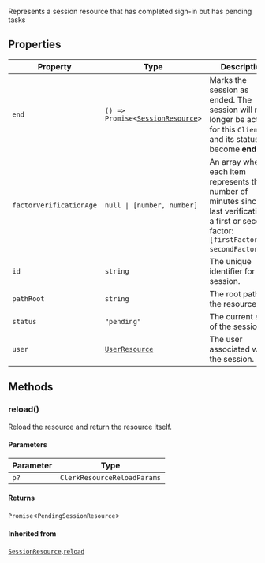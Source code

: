 Represents a session resource that has completed sign-in but has pending tasks

## Properties

| Property                                                   | Type                                                                                 | Description                                                                                                                                             | Overrides                                                                                                       |
| ---------------------------------------------------------- | ------------------------------------------------------------------------------------ | ------------------------------------------------------------------------------------------------------------------------------------------------------- | --------------------------------------------------------------------------------------------------------------- |
| <a id="end"></a> `end`                                     | <code>() => Promise\<[SessionResource](/docs/references/javascript/session)\></code> | Marks the session as ended. The session will no longer be active for this `Client` and its status will become **ended**.                                | -                                                                                                               |
| <a id="factorverificationage"></a> `factorVerificationAge` | <code>null \| \[number, number\]</code>                                              | An array where each item represents the number of minutes since the last verification of a first or second factor: `[firstFactorAge, secondFactorAge]`. | -                                                                                                               |
| <a id="id"></a> `id`                                       | `string`                                                                             | The unique identifier for the session.                                                                                                                  | -                                                                                                               |
| <a id="pathroot"></a> `pathRoot`                           | `string`                                                                             | The root path of the resource.                                                                                                                          | -                                                                                                               |
| <a id="status"></a> `status`                               | `"pending"`                                                                          | The current state of the session.                                                                                                                       | [`SessionResource`](/docs/references/javascript/session).[`status`](/docs/references/javascript/session#status) |
| <a id="user"></a> `user`                                   | [`UserResource`](/docs/references/javascript/user)                                   | The user associated with the session.                                                                                                                   | [`SessionResource`](/docs/references/javascript/session).[`user`](/docs/references/javascript/session#user)     |

## Methods

### reload()

Reload the resource and return the resource itself.

#### Parameters

| Parameter | Type                        |
| --------- | --------------------------- |
| `p?`      | `ClerkResourceReloadParams` |

#### Returns

`Promise`\<`PendingSessionResource`\>

#### Inherited from

[`SessionResource`](/docs/references/javascript/session).[`reload`](/docs/references/javascript/session#reload)
